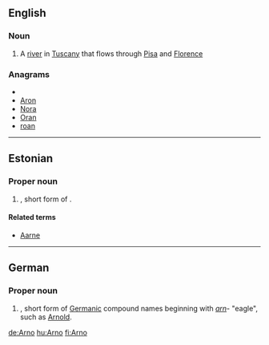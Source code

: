 ==English==

===Noun===
{{wikipedia}}
{{en-proper noun}}

# A [[river]] in [[Tuscany]] that flows through [[Pisa]] and [[Florence]]

===Anagrams===
* {{alphagram|anor}}
* [[Aron#English|Aron]]
* [[Nora#English|Nora]]
* [[Oran#English|Oran]]
* [[roan#English|roan]]


----

==Estonian==

===Proper noun===
{{infl|et|proper noun}}

# {{given name|male|lang=et}}, short form of {{term|Arnold|lang=et}}.

====Related terms====
* [[Aarne]]

----

==German==

===Proper noun===
{{infl|de|proper noun}}

# {{given name|male|lang=de}}, short form of [[Germanic]] compound names beginning with ''[[arn]]''- "eagle", such as [[Arnold]].

[[de:Arno]]
[[hu:Arno]]
[[fi:Arno]]